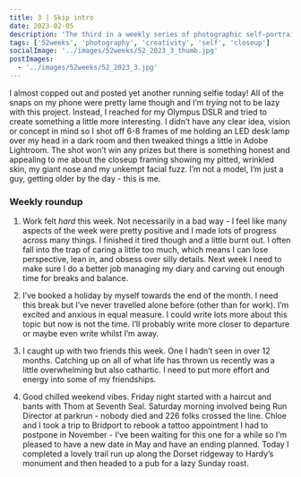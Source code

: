 ```yaml
---
title: 3 | Skip intro
date: 2023-02-05
description: 'The third in a weekly series of photographic self-portraits of Stuart Mackenzie.'
tags: ['52weeks', 'photography', 'creativity', 'self', 'closeup']
socialImage: '../images/52weeks/52_2023_3_thumb.jpg'
postImages:
  - '../images/52weeks/52_2023_3.jpg'
---
```



<GatsbyImage
  alt="My grumpy, pitted, wrinkled face illunminated in a dark frame by a desk lamp"
  title="Three - Skip intro"
  image={getImage(props.data.mdx.frontmatter.postImages[0])}
  className="imageFull"
/>

I almost copped out and posted yet another running selfie today! All of the snaps on my phone were pretty lame though and I’m _trying_ not to be lazy with this project. Instead, I reached for my Olympus DSLR and tried to create something a little more interesting. I didn’t have any clear idea, vision or concept in mind so I shot off 6-8 frames of me holding an LED desk lamp over my head in a dark room and then tweaked things a little in Adobe Lightroom. The shot won’t win any prizes but there is something honest and appealing to me about the closeup framing showing my pitted, wrinkled skin, my giant nose and my unkempt facial fuzz. I’m not a model, I’m just a guy, getting older by the day - this is me.

### Weekly roundup

1. Work felt _hard_ this week. Not necessarily in a bad way - I feel like many aspects of the week were pretty positive and I made lots of progress across many things. I finished it tired though and a little burnt out. I often fall into the trap of caring a little too much, which means I can lose perspective, lean in, and obsess over silly details. Next week I need to make sure I do a better job managing my diary and carving out enough time for breaks and balance.

2. I’ve booked a holiday by myself towards the end of the month. I need this break but I’ve never travelled alone before (other than for work). I’m excited and anxious in equal measure. I could write lots more about this topic but now is not the time. I’ll probably write more closer to departure or maybe even write whilst I’m away.

3. I caught up with two friends this week. One I hadn’t seen in over 12 months. Catching up on all of what life has thrown us recently was a little overwhelming but also cathartic. I need to put more effort and energy into some of my friendships.

4. Good chilled weekend vibes. Friday night started with a haircut and bants with Thom at Seventh Seal. Saturday morning involved being Run Director at parkrun - nobody died and 226 folks crossed the line. Chloe and I took a trip to Bridport to rebook a tattoo appointment I had to postpone in November - I’ve been waiting for this one for a while so I’m pleased to have a new date in May and have an ending planned. Today I completed a lovely trail run up along the Dorset ridgeway to Hardy’s monument and then headed to a pub for a lazy Sunday roast.
